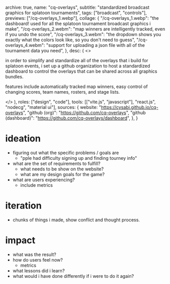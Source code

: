   archive: true,
  name: "cq-overlays",
  subtitle: "standardized broadcast graphics for splatoon tournaments",
  tags: ["broadcast", "controls"],
  previews: ["/cq-overlays_1.webp"],
  collage: {
    "/cq-overlays_1.webp":
      "the dashboard! used for all the splatoon tournament broadcast graphics i make",
    "/cq-overlays_2.webm":
      "map winners are intelligently tracked, even if you undo the score",
    "/cq-overlays_3.webm":
      "the dropdown shows you exactly what the colors look like, so you don't need to guess",
    "/cq-overlays_4.webm":
      "support for uploading a json file with all of the tournament data you need",
  },
  desc: (
    <>
      <p>
        in order to simplify and standardize all of the overlays that i build
        for splatoon events, i set up a github organization to host a
        standardized dashboard to control the overlays that can be shared across
        all graphics bundles.
      </p>
      <p>
        features include automatically tracked map winners, easy control of
        changing scores, team names, rosters, and stage lists.
      </p>
    </>
  ),
  roles: ["design", "code"],
  tools: [["vite.js", "javascript"], "react.js", "nodecg", "material ui"],
  sources: {
    website: "https://cysabi.github.io/cq-overlays",
    "github (org)": "https://github.com/cq-overlays",
    "github (dashboard)": "https://github.com/cq-overlays/dashboard",
  },
}

# ideation

- figuring out what the specific problems / goals are
  - "pple had difficulty signing up and finding tourney info"
- what are the set of requirements to fulfill?
  - what needs to be show on the website?
  - what are my design goals for the game?
- what are users experiencing?
  - include metrics

# iteration

- chunks of things i made, show conflict and thought process.

# impact

- what was the result?
- how do users feel now?
  - metrics
- what lessons did i learn?
- what would i have done differently if i were to do it again?
